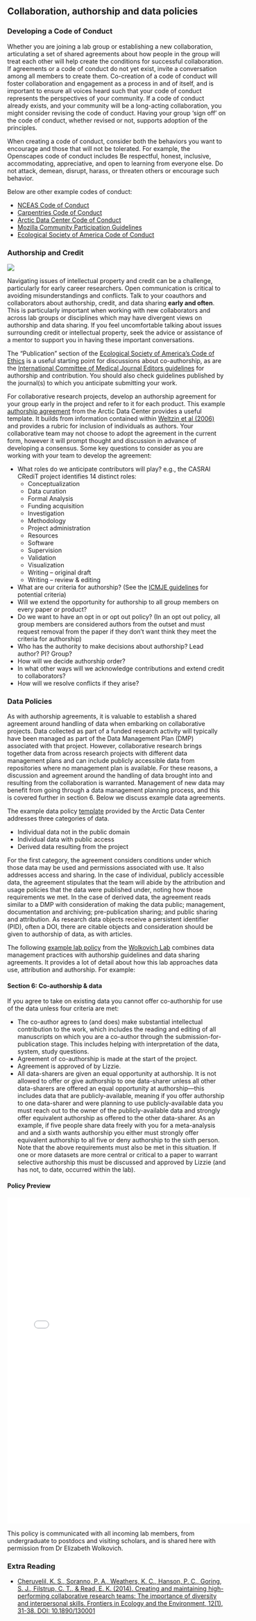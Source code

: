 ## Collaboration, authorship and data policies

### Developing a Code of Conduct

Whether you are joining a lab group or establishing a new collaboration, articulating a set of shared agreements about how people in the group will treat each other will help create the conditions for successful collaboration. If agreements or a code of conduct do not yet exist, invite a conversation among all members to create them. Co-creation of a code of conduct will foster collaboration and engagement as a process in and of itself, and is important to ensure all voices heard such that your code of conduct represents the perspectives of your community. If a code of conduct already exists, and your community will be a long-acting collaboration, you might consider revising the code of conduct. Having your group 'sign off' on the code of conduct, whether revised or not, supports adoption of the principles.

When creating a code of conduct, consider both the behaviors you want to encourage and those that will not be tolerated. For example, the Openscapes code of conduct includes Be respectful, honest, inclusive, accommodating, appreciative, and open to learning from everyone else. Do not attack, demean, disrupt, harass, or threaten others or encourage such behavior. 

Below are other example codes of conduct:

- [NCEAS Code of Conduct](https://live-ncea-ucsb-edu-v01.pantheonsite.io/sites/default/files/2020-02/NCEAS_Code-of-Conduct_2019.pdf)
- [Carpentries Code of Conduct](https://docs.carpentries.org/topic_folders/policies/code-of-conduct.html)
- [Arctic Data Center Code of Conduct](https://docs.google.com/document/d/1-eVjnwyLBAfg_f4DRIUVWnLeekgrzrz9wgbhnpOmuVE/edit)
- [Mozilla Community Participation Guidelines](https://www.mozilla.org/en-US/about/governance/policies/participation/)
- [Ecological Society of America Code of Conduct](https://www.esa.org/esa/code-of-conduct-for-esa-events/) 


### Authorship and Credit 


![](images/phdcomics_031305s_authorlist.gif)

Navigating issues of intellectual property and credit can be a challenge, particularly for early career researchers. Open communication is critical to avoiding misunderstandings and conflicts. Talk to your coauthors and collaborators about authorship, credit, and data sharing **early and often**. This is particularly important when working with new collaborators and across lab groups or disciplines which may have divergent views on authorship and data sharing. If you feel uncomfortable talking about issues surrounding credit or intellectual property, seek the advice or assistance of a mentor to support you in having these important conversations. 

The “Publication” section of the [Ecological Society of America’s Code of Ethics](https://www.esa.org/about/code-of-ethics/) is a useful starting point for discussions about co-authorship, as are the [International Committee of Medical Journal Editors guidelines](http://www.icmje.org/recommendations/browse/roles-and-responsibilities/defining-the-role-of-authors-and-contributors.html) for authorship and contribution. You should also check guidelines published by the journal(s) to which you anticipate submitting your work.

For collaborative research projects, develop an authorship agreement for your group early in the project and refer to it for each product. This example [authorship agreement](http://training.arcticdata.io/2020-10-arctic/files/template-authorship-policy-ADC-training.docx) from the Arctic Data Center provides a useful template. It builds from information contained within [Weltzin et al (2006)](https://core.ac.uk/download/pdf/215745938.pdf) and provides a rubric for inclusion of individuals as authors. Your collaborative team may not choose to adopt the agreement in the current form, however it will prompt thought and discussion in advance of developing a consensus. Some key questions to consider as you are working with your team to develop the agreement:

- What roles do we anticipate contributors will play? e.g., the CASRAI CRediT project identifies 14 distinct roles: 
    - Conceptualization
    - Data curation
    - Formal Analysis
    - Funding acquisition
    - Investigation
    - Methodology
    - Project administration
    - Resources
    - Software
    - Supervision
    - Validation
    - Visualization
    - Writing – original draft
    - Writing – review & editing
- What are our criteria for authorship? (See the [ICMJE guidelines](http://www.icmje.org/recommendations/browse/roles-and-responsibilities/defining-the-role-of-authors-and-contributors.html) for potential criteria)
- Will we extend the opportunity for authorship to all group members on every paper or product?
- Do we want to have an opt in or opt out policy? (In an opt out policy, all group members are considered authors from the outset and must request removal from the paper if they don’t want think they meet the criteria for authorship)
- Who has the authority to make decisions about authorship? Lead author? PI? Group?
- How will we decide authorship order?
- In what other ways will we acknowledge contributions and extend credit to collaborators?
- How will we resolve conflicts if they arise?


### Data Policies

As with authorship agreements, it is valuable to establish a shared agreement around handling of data when embarking on collaborative projects. Data collected as part of a funded research activity will typically have been managed as part of the Data Management Plan (DMP) associated with that project. However, collaborative research brings together data from across research projects with different data management plans and can include publicly accessible data from repositories where no management plan is available. For these reasons, a discussion and agreement around the handling of data brought into and resulting from the collaboration is warranted. Management of new data may benefit from going through a data management planning process, and this is covered further in section 6. Below we discuss example data agreements.

The example data policy [template](http://training.arcticdata.io/2020-10-arctic/files/template-data-policy-ADC-training.docx) provided by the Arctic Data Center addresses three categories of data. 

- Individual data not in the public domain
- Individual data with public access
- Derived data resulting from the project

For the first category, the agreement considers conditions under which those data may be used and permissions associated with use. It also addresses access and sharing. In the case of individual, publicly accessible data, the agreement stipulates that the team will abide by the attribution and usage policies that the data were published under, noting how those requirements we met. In the case of derived data, the agreement reads similar to a DMP with consideration of making the data public; management, documentation and archiving; pre-publication sharing; and public sharing and attribution. As research data objects receive a persistent identifier (PID), often a DOI, there are citable objects and consideration should be given to authorship of data, as with articles.

The following [example lab policy](https://github.com/temporalecologylab/labgit/blob/master/datacodemgmt/tempeco_DMP.pdf) from the [Wolkovich Lab](http://temporalecology.org/) combines data management practices with authorship guidelines and data sharing agreements. It provides a lot of detail about how this lab approaches data use, attribution and authorship. For example:

#### Section 6: Co-authorship & data {- .aside}

If you agree to take on existing data you cannot offer co-authorship for use of the data unless four criteria are met:

- The co-author agrees to (and does) make substantial intellectual contribution to the work, which includes the reading and editing of all manuscripts on which you are a co-author through the submission-for-publication stage. This includes helping with interpretation of the data, system, study questions.
- Agreement of co-authorship is made at the start of the project.
- Agreement is approved of by Lizzie.
- All data-sharers are given an equal opportunity at authorship. It is not allowed to offer or give authorship to one data-sharer unless all other data-sharers are offered an equal opportunity at authorship—this includes data that are publicly-available, meaning if you offer authorship to one data-sharer and were planning to use publicly-available data you must reach out to the owner of the publicly-available data and strongly offer equivalent authorship as offered to the other data-sharer. As an example, if five people share data freely with you for a meta-analysis and and a sixth wants authorship you either must strongly offer equivalent authorship to all five or deny authorship to the sixth person. Note that the above requirements must also be met in this situation. If one or more datasets are more central or critical to a paper to warrant selective authorship this must be discussed and approved by Lizzie (and has not, to date, occurred within the lab).

#### {-}

#### Policy Preview


<iframe width="560" height="750" src="files/tempeco_DMP-2.pdf" frameborder="0" allowfullscreen></iframe>


This policy is communicated with all incoming lab members, from undergraduate to postdocs and visiting scholars, and is shared here with permission from Dr Elizabeth Wolkovich.


### Extra Reading

- [Cheruvelil, K. S., Soranno, P. A., Weathers, K. C., Hanson, P. C., Goring, S. J., Filstrup, C. T., & Read, E. K. (2014). Creating and maintaining high-performing collaborative research teams: The importance of diversity and interpersonal skills. Frontiers in Ecology and the Environment, 12(1), 31-38. DOI: 10.1890/130001](https://esajournals.onlinelibrary.wiley.com/doi/epdf/10.1890/130001)
